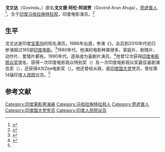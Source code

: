 {{藝人
| 类型 = 男演员
| 图片 = Govinda at Bright Advertising Awards announcement 2013.jpg
| 姓名 = 戈文达
| 別名 = 
| 原名 = 戈文德·阿伦·阿胡贾
| 羅馬拼音 = 
| 英文名 = Govinda
| 暱稱 = No. 1
| 民族 = 
| 國籍 = {{IND}}
| 籍貫 = [[印度|印度]][[马哈拉施特拉邦|马哈拉施特拉邦]]维拉尔
| 出生日期 = {{birth_date_and_age|1963|12|21}}
| 出生地點 = {{IND}}[[马哈拉施特拉邦|马哈拉施特拉邦]]维拉尔
| 逝世日期 = 
| 逝世地點 = 
| 配偶 = {{marriage|苏尼塔（Sunita）|1987}}
| 教育程度 =
| 職業 = [[演員|演員]]
| 信仰 = [[印度教|印度教]]<ref>{{cite web |title=Govinda profile |url=http://www.gobollywood.com/govinda-profile-profile |access-date=2015-05-02 |archive-url=https://web.archive.org/web/20140106204723/http://www.gobollywood.com/govinda-profile-profile |archive-date=2014-01-06 |dead-url=yes }}</ref>
| 語言 = [[印地語|印地語]]、[[英語|英語]]
| 活躍年代 = 
| 签名 = 
}}

'''戈文达'''（Govinda，{{bd|1963年|12月21日||}}）原名'''戈文德·阿伦·阿胡贾'''（Govind Arun Ahuja），[[旁遮普人|旁遮普人]]<ref>{{cite web |title=Govinda wants to see his niece Ragini Khanna's Punjabi film |url=http://www.mid-day.com/entertainment/2013/oct/241013-govinda-wants-to-see-his-niece-ragini-khannas-punjabi-film.htm |access-date=2015-05-02 |archive-date=2014-01-06 |archive-url=https://web.archive.org/web/20140106235432/http://www.mid-day.com/entertainment/2013/oct/241013-govinda-wants-to-see-his-niece-ragini-khannas-punjabi-film.htm |dead-url=no }}</ref>，生于[[印度|印度]][[马哈拉施特拉邦|马哈拉施特拉邦]]{{link-en|Virar|Virar|维拉尔}}，印度电影演员。<ref>{{Cite web |url=http://starsunfolded.com/govinda-height-weight-age/ |title=DOB |access-date=2015-05-02 |archive-date=2017-08-19 |archive-url=https://web.archive.org/web/20170819011921/http://starsunfolded.com/govinda-height-weight-age |dead-url=no }}</ref>

==生平==
戈文达是印度[[宝莱坞|宝莱坞]]的知名演员。1986年出道，参演《{{link-en|Ilzaam|Ilzaam}}》。此后到2010年代初已参演超过165部[[印度电影|印度电影]]。<ref name=five>{{cite web |title=Govinda: David Dhawan and I have not spoken in five years |url=http://timesofindia.indiatimes.com/entertainment/hindi/bollywood/news/Govinda-David-Dhawan-and-I-have-not-spoken-in-five-years/articleshow/42238356.cms |access-date=2015-05-02 |archive-date=2020-01-07 |archive-url=https://web.archive.org/web/20200107153734/https://timesofindia.indiatimes.com/entertainment/hindi/bollywood/news/Govinda-David-Dhawan-and-I-have-not-spoken-in-five-years/articleshow/42238356.cms |dead-url=no }}</ref>1980年代，他演的电影种类很多，家庭片、剧情片、动作片、爱情片都有。1990年代，逐渐成为喜剧片演员。<ref>{{cite news | url=http://www.mid-day.com/entertainment/2012/mar/250312-Directors-double-dilemma.htm | title=Directors double dilemma | date=1 July 1999 | accessdate=25 March 2010 | archive-date=2013-12-03 | archive-url=https://web.archive.org/web/20131203064304/http://www.mid-day.com/entertainment/2012/mar/250312-Directors-double-dilemma.htm | dead-url=no }}</ref>他曾12次获得[[印度电影观众奖|印度电影观众奖]]提名，获得一次印度电影观众特别奖（{{link-en|Filmfare Special Award|Filmfare Special Award}}）及一次印度电影观众奖最佳喜剧演员奖（{{link-en|Filmfare Award for Best Comedian|Filmfare Award for Best Performance in a Comic Role}}），还获得4次Zee电影奖（{{link-en|Zee Cine Awards|Zee Cine Awards}}）。他还曾经从政，是[[印度国大党|印度国大党]]党员，曾任第14届印度[[人民院_(印度)|人民院]]议员。<ref name=five/>

==参考文献==
{{reflist}}

{{Authority control}}
{{DEFAULTSORT:Govinda}}
[[Category:印度電影男演員|Category:印度電影男演員]]
[[Category:马哈拉施特拉邦人|Category:马哈拉施特拉邦人]]
[[Category:旁遮普人|Category:旁遮普人]]
[[Category:印度国大党党员|Category:印度国大党党员]]
[[Category:印度人民院议员|Category:印度人民院议员]]